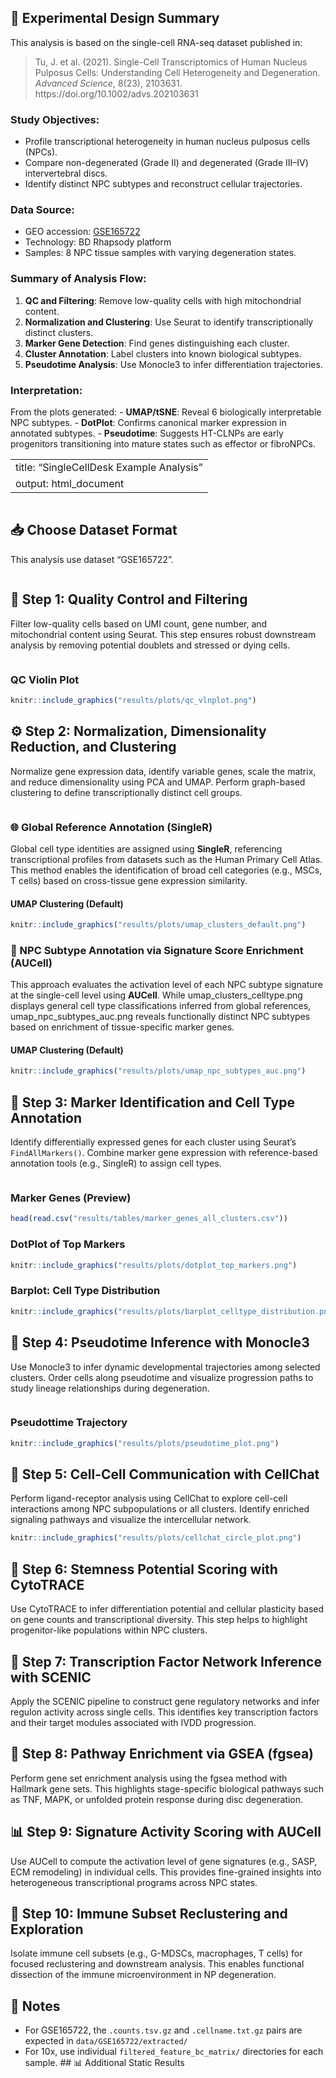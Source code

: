 ## 📘 Experimental Design Summary

This analysis is based on the single-cell RNA-seq dataset published in:

> Tu, J. et al. (2021). Single-Cell Transcriptomics of Human Nucleus Pulposus Cells: Understanding Cell Heterogeneity and Degeneration. *Advanced Science*, 8(23), 2103631. https://doi.org/10.1002/advs.202103631

### Study Objectives:
- Profile transcriptional heterogeneity in human nucleus pulposus cells (NPCs).
- Compare non-degenerated (Grade II) and degenerated (Grade III–IV) intervertebral discs.
- Identify distinct NPC subtypes and reconstruct cellular trajectories.

### Data Source:
- GEO accession: [GSE165722](https://www.ncbi.nlm.nih.gov/geo/query/acc.cgi?acc=GSE165722)
- Technology: BD Rhapsody platform
- Samples: 8 NPC tissue samples with varying degeneration states.

### Summary of Analysis Flow:
1. **QC and Filtering**: Remove low-quality cells with high mitochondrial content.
2. **Normalization and Clustering**: Use Seurat to identify transcriptionally distinct clusters.
3. **Marker Gene Detection**: Find genes distinguishing each cluster.
4. **Cluster Annotation**: Label clusters into known biological subtypes.
5. **Pseudotime Analysis**: Use Monocle3 to infer differentiation trajectories.

### Interpretation:
From the plots generated:
- **UMAP/tSNE**: Reveal 6 biologically interpretable NPC subtypes.
- **DotPlot**: Confirms canonical marker expression in annotated subtypes.
- **Pseudotime**: Suggests HT-CLNPs are early progenitors transitioning into mature states such as effector or fibroNPCs.

---
title: "SingleCellDesk Example Analysis"
output: html_document
---

```r
```

## 📥 Choose Dataset Format

This analysis use dataset "GSE165722".

```r
```

## 🧼 Step 1: Quality Control and Filtering
Filter low-quality cells based on UMI count, gene number, and mitochondrial content using Seurat. This step ensures robust downstream analysis by removing potential doublets and stressed or dying cells.

```r
```

### QC Violin Plot

```r
knitr::include_graphics("results/plots/qc_vlnplot.png")
```

## ⚙️ Step 2: Normalization, Dimensionality Reduction, and Clustering
Normalize gene expression data, identify variable genes, scale the matrix, and reduce dimensionality using PCA and UMAP. Perform graph-based clustering to define transcriptionally distinct cell groups.

```r
```
### 🌐 Global Reference Annotation (SingleR)

Global cell type identities are assigned using **SingleR**, referencing transcriptional profiles from datasets such as the Human Primary Cell Atlas. This method enables the identification of broad cell categories (e.g., MSCs, T cells) based on cross-tissue gene expression similarity.

#### UMAP Clustering (Default)

```r
knitr::include_graphics("results/plots/umap_clusters_default.png")
```

### 📌 NPC Subtype Annotation via Signature Score Enrichment (AUCell)

This approach evaluates the activation level of each NPC subtype signature at the single-cell level using **AUCell**. While umap_clusters_celltype.png displays general cell type classifications inferred from global references, umap_npc_subtypes_auc.png reveals functionally distinct NPC subtypes based on enrichment of tissue-specific marker genes.

#### UMAP Clustering (Default)

```r
knitr::include_graphics("results/plots/umap_npc_subtypes_auc.png")
```

## 🧬 Step 3: Marker Identification and Cell Type Annotation
Identify differentially expressed genes for each cluster using Seurat’s `FindAllMarkers()`. Combine marker gene expression with reference-based annotation tools (e.g., SingleR) to assign cell types.

```r
```

### Marker Genes (Preview)

```r
head(read.csv("results/tables/marker_genes_all_clusters.csv"))
```

### DotPlot of Top Markers

```r
knitr::include_graphics("results/plots/dotplot_top_markers.png")
```
### Barplot: Cell Type Distribution

```r
knitr::include_graphics("results/plots/barplot_celltype_distribution.png")
```

## 🔬 Step 4: Pseudotime Inference with Monocle3
Use Monocle3 to infer dynamic developmental trajectories among selected clusters. Order cells along pseudotime and visualize progression paths to study lineage relationships during degeneration.


```r
```

### Pseudottime Trajectory

```r
knitr::include_graphics("results/plots/pseudotime_plot.png")
```

## 🔗 Step 5: Cell-Cell Communication with CellChat
Perform ligand-receptor analysis using CellChat to explore cell-cell interactions among NPC subpopulations or all clusters. Identify enriched signaling pathways and visualize the intercellular network.

```r
knitr::include_graphics("results/plots/cellchat_circle_plot.png")
```

## 🧬 Step 6: Stemness Potential Scoring with CytoTRACE
Use CytoTRACE to infer differentiation potential and cellular plasticity based on gene counts and transcriptional diversity. This step helps to highlight progenitor-like populations within NPC clusters.

## 🧠 Step 7: Transcription Factor Network Inference with SCENIC
Apply the SCENIC pipeline to construct gene regulatory networks and infer regulon activity across single cells. This identifies key transcription factors and their target modules associated with IVDD progression.

## 🔁 Step 8: Pathway Enrichment via GSEA (fgsea)
Perform gene set enrichment analysis using the fgsea method with Hallmark gene sets. This highlights stage-specific biological pathways such as TNF, MAPK, or unfolded protein response during disc degeneration.

## 📊 Step 9: Signature Activity Scoring with AUCell
Use AUCell to compute the activation level of gene signatures (e.g., SASP, ECM remodeling) in individual cells. This provides fine-grained insights into heterogeneous transcriptional programs across NPC states.

## 🧫 Step 10: Immune Subset Reclustering and Exploration
Isolate immune cell subsets (e.g., G-MDSCs, macrophages, T cells) for focused reclustering and downstream analysis. This enables functional dissection of the immune microenvironment in NP degeneration.

## 📌 Notes

- For GSE165722, the `.counts.tsv.gz` and `.cellname.txt.gz` pairs are expected in `data/GSE165722/extracted/`
- For 10x, use individual `filtered_feature_bc_matrix/` directories for each sample.
## 📊 Additional Static Results



